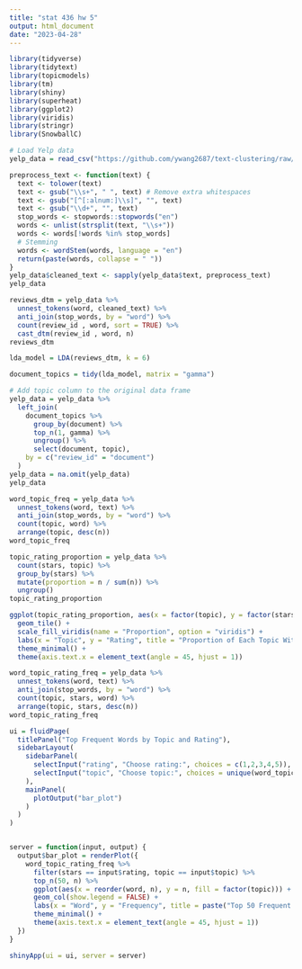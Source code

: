 ---
title: "stat 436 hw 5"
output: html_document
date: "2023-04-28"
---

```{r}
library(tidyverse)
library(tidytext)
library(topicmodels)
library(tm)
library(shiny)
library(superheat)
library(ggplot2)
library(viridis)
library(stringr)
library(SnowballC)
```



```{r}
# Load Yelp data
yelp_data = read_csv("https://github.com/ywang2687/text-clustering/raw/main/yelp.csv")
```


```{r}
preprocess_text <- function(text) {
  text <- tolower(text)
  text <- gsub("\\s+", " ", text) # Remove extra whitespaces
  text <- gsub("[^[:alnum:]\\s]", "", text) 
  text <- gsub("\\d+", "", text) 
  stop_words <- stopwords::stopwords("en")
  words <- unlist(strsplit(text, "\\s+"))
  words <- words[!words %in% stop_words]
  # Stemming
  words <- wordStem(words, language = "en")
  return(paste(words, collapse = " "))
}
yelp_data$cleaned_text <- sapply(yelp_data$text, preprocess_text)
yelp_data
```

```{r}
reviews_dtm = yelp_data %>%
  unnest_tokens(word, cleaned_text) %>%
  anti_join(stop_words, by = "word") %>%
  count(review_id , word, sort = TRUE) %>%
  cast_dtm(review_id , word, n)
reviews_dtm
```

```{r}
lda_model = LDA(reviews_dtm, k = 6)

```

```{r}
document_topics = tidy(lda_model, matrix = "gamma")
```

```{r}
# Add topic column to the original data frame
yelp_data = yelp_data %>%
  left_join(
    document_topics %>%
      group_by(document) %>%
      top_n(1, gamma) %>%
      ungroup() %>%
      select(document, topic),
    by = c("review_id" = "document")
  )
yelp_data = na.omit(yelp_data)
yelp_data
```


```{r}
word_topic_freq = yelp_data %>%
  unnest_tokens(word, text) %>%
  anti_join(stop_words, by = "word") %>%
  count(topic, word) %>%
  arrange(topic, desc(n))
word_topic_freq
```



```{r}
topic_rating_proportion = yelp_data %>%
  count(stars, topic) %>%
  group_by(stars) %>%
  mutate(proportion = n / sum(n)) %>%
  ungroup()
topic_rating_proportion
```




```{r}
ggplot(topic_rating_proportion, aes(x = factor(topic), y = factor(stars), fill = proportion)) +
  geom_tile() +
  scale_fill_viridis(name = "Proportion", option = "viridis") +
  labs(x = "Topic", y = "Rating", title = "Proportion of Each Topic Within Each Rating") +
  theme_minimal() +
  theme(axis.text.x = element_text(angle = 45, hjust = 1))

```


```{r}
word_topic_rating_freq = yelp_data %>%
  unnest_tokens(word, text) %>%
  anti_join(stop_words, by = "word") %>%
  count(topic, stars, word) %>%
  arrange(topic, stars, desc(n))
word_topic_rating_freq
```





```{r}
ui = fluidPage(
  titlePanel("Top Frequent Words by Topic and Rating"),
  sidebarLayout(
    sidebarPanel(
      selectInput("rating", "Choose rating:", choices = c(1,2,3,4,5)),
      selectInput("topic", "Choose topic:", choices = unique(word_topic_rating_freq$topic))
    ),
    mainPanel(
      plotOutput("bar_plot")
    )
  )
)


server = function(input, output) {
  output$bar_plot = renderPlot({
    word_topic_rating_freq %>%
      filter(stars == input$rating, topic == input$topic) %>%
      top_n(50, n) %>%
      ggplot(aes(x = reorder(word, n), y = n, fill = factor(topic))) +
      geom_col(show.legend = FALSE) +
      labs(x = "Word", y = "Frequency", title = paste("Top 50 Frequent Words for Topic", input$topic, "and Rating", input$rating)) +
      theme_minimal() +
      theme(axis.text.x = element_text(angle = 45, hjust = 1))
  })
}

shinyApp(ui = ui, server = server)

```








